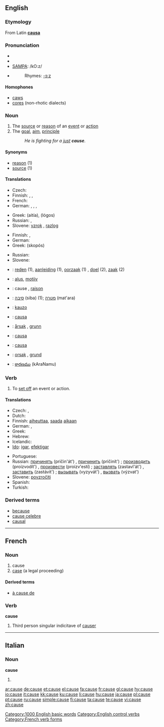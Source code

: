 {{see|'cause|causé}}
==English==
{{rank|truth|turn|hold|417|cause|close|England|sense}}

===Etymology===
From Latin '''[[causa]]'''

===Pronunciation===
* {{enPR|kôz}}
* {{IPA|/kɔːz/}}
* [[w:SAMPA|SAMPA]]: /kO:z/
* {{audio|en-us-cause.ogg|Audio (US)}}
*: Rhymes: [[Rhymes:English:-ɔːz|-ɔːz]]

====Homophones====
* [[caws]]
* [[cores]] (non-rhotic dialects)

===Noun===
{{en-noun}}

# The [[source]] or [[reason]] of an [[event]] or [[action]]
# The [[goal]], [[aim]], [[principle]]
#: ''He is fighting for a [[just]] '''cause'''.''

====Synonyms====
* [[reason]] (1)
* [[source]] (1)

====Translations====
{{trans-top|Source or reason of an event or action}}
* Czech: {{t-|cs|příčina|f}}
* Finnish: {{t+|fi|syy}}, {{t+|fi|juuri}}, {{t+|fi|lähde}}
* French: {{t+|fr|cause|f}}
* German: {{t+|de|Ursache|f}}, {{t+|de|Anlass|m}}, {{t+|de|Grund|m}},
{{trans-mid}}
* Greek: {{t+|el|αιτία|f|sc=Grek}} (aitía), {{t+|el|λόγος|m|sc=Grek}} (lógos)
* Russian: {{t+|ru|причина|f|tr=pričína|sc=Cyrl}}, {{t+|ru|основание|n|tr=osnovánije|sc=Cyrl}}
* Slovene: [[vzrok]] {{m}}, [[razlog]] {{m}}
{{trans-bottom}}

{{trans-top|Goal, aim, principle}}
* Finnish: {{t+|fi|syy}}, {{t+|fi|tarkoitus}}
* German: {{t+|de|Sache|f}}
* Greek: {{t+|el|σκοπός|m|sc=Grek}} (skopós)
{{trans-mid}}
* Russian: {{t+|ru|дело|n|tr=d'élo|sc=Cyrl}}
* Slovene: {{t+|sl|stvar|f}}
{{trans-bottom}}

{{checktrans}}
{{trans-top|Translations to be categorised}}
* {{ttbc|Dutch}}: [[reden]] (1){{f}}, [[aanleiding]] (1){{f}}, [[oorzaak]] (1) {{f}}, [[doel]] (2), [[zaak]] (2)
* {{ttbc|Estonian}}: [[alus#Estonian|alus]], [[motiiv]]
* {{ttbc|French}}: cause {{f}}, [[raison]] {{f}}
* {{ttbc|Hebrew}}: [[סיבה]] (siba) {{f}} (1); [[מטרה]] (mat'ara) {{f}}
* {{ttbc|Ido}}: [[kauzo]]
* {{ttbc|Italian}}: [[causa]] {{f}}
{{trans-mid}}
* {{ttbc|Norwegian}}: [[årsak]] {{m}}, [[grunn]] {{m}}
* {{ttbc|Portuguese}}: [[causa]] {{f}}
* {{ttbc|Spanish}}: [[causa]]
* {{ttbc|Swedish}}: [[orsak]] {{c}}, [[grund]] {{c}}
* {{ttbc|Telugu}}: [[కారణము]] (kAraNamu)
{{trans-bottom}}

===Verb===
{{en-verb|caus|ing}}

# To [[set off]] an event or action.

====Translations====
{{trans-top|to set off an event or action}}
* Czech: {{t-|cs|způsobit}}, {{t-|cs|zapříčinit}}
* Dutch: {{t+|nl|veroorzaken}}
* Finnish: [[aiheuttaa]], [[saada]] [[aika|aikaan]]
* German: {{t+|de|verursachen}}, {{t+|de|auslösen}}
* Greek: {{t+|el|προκαλώ|tr=prokalo|sc=Grek}}
* Hebrew: {{t-|he|לגרום|tr=ligrom|sc=Hebr}}
* Icelandic: {{t+|is|valda}}
* [[Ido]]: [[igar]], [[efektigar]]
{{trans-mid}}
* Portuguese: {{t+|pt|causar}}
* Russian: [[причинять]] (pričin'át') {{impf}}, [[причинить]] (pričinít') {{pf}}; [[производить]] (proizvodít') {{impf}}, [[произвести]] (proizv'estí) {{pf}}; [[заставлять]] (zastavl'át') {{impf}}, [[заставить]] (zastávit') {{pf}}; [[вызывать]] (vyzyvát') {{impf}}, [[вызвать]] (výzvat') {{pf}}
* Slovene: [[povzročiti]]
* Spanish: {{t-|es|causar}}
* Turkish: {{t-|tr|uğratmak}}
{{trans-bottom}}

===Derived terms===
* [[because]]
* [[cause celebre]]
* [[causal]]

[[Category:1000 English basic words]]
[[Category:English control verbs]]

----

==French==

===Noun===
{{fr-noun|f}}

# cause
# [[case]] (a legal proceeding)

====Derived terms====
* [[à cause de]]

===Verb===
'''cause'''

# Third person singular indicitave of [[causer]]

[[Category:French verb forms]]

----

==Italian==

===Noun===
'''cause''' {{f}}

# {{plural of|causa|lang=Italian}}

[[ar:cause]]
[[de:cause]]
[[et:cause]]
[[el:cause]]
[[fa:cause]]
[[fr:cause]]
[[gl:cause]]
[[hy:cause]]
[[io:cause]]
[[it:cause]]
[[kk:cause]]
[[ku:cause]]
[[li:cause]]
[[hu:cause]]
[[ja:cause]]
[[pl:cause]]
[[pt:cause]]
[[ru:cause]]
[[simple:cause]]
[[fi:cause]]
[[ta:cause]]
[[te:cause]]
[[vi:cause]]
[[zh:cause]]